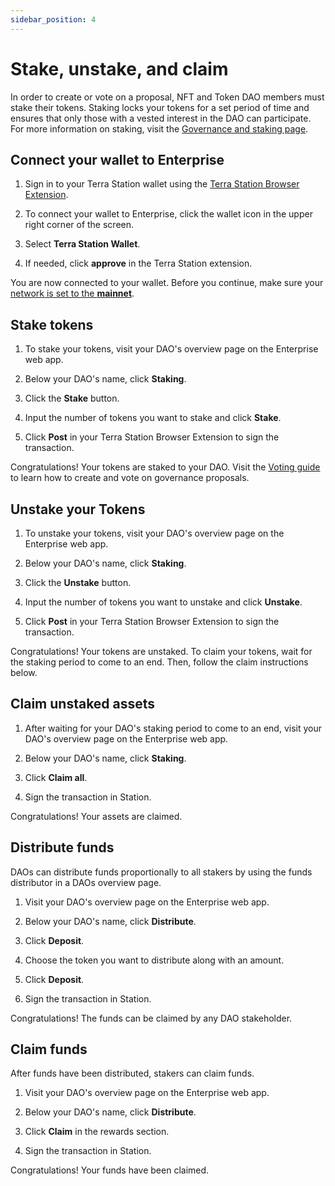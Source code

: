 ```yaml
---
sidebar_position: 4
---
```


# Stake, unstake, and claim

In order to create or vote on a proposal, NFT and Token DAO members must stake their tokens. Staking locks your tokens for a set period of time and ensures that only those with a vested interest in the DAO can participate. For more information on staking, visit the [Governance and staking page](../concepts/governance.mdx).

## Connect your wallet to Enterprise

1. Sign in to your Terra Station wallet using the [Terra Station Browser Extension](https://setup-station.terra.money/). 

2. To connect your wallet to Enterprise, click the wallet icon in the upper right corner of the screen. 

3. Select **Terra Station Wallet**. 

4. If needed, click **approve** in the Terra Station extension. 

You are now connected to your wallet. Before you continue, make sure your [network is set to the **mainnet**](https://docs.terra.money/learn/terra-station/networks).

## Stake tokens

1. To stake your tokens, visit your DAO's overview page on the Enterprise web app. 

2. Below your DAO's name, click **Staking**.

3. Click the **Stake** button.

4. Input the number of tokens you want to stake and click **Stake**. 

5. Click **Post** in your Terra Station Browser Extension to sign the transaction. 

Congratulations! Your tokens are staked to your DAO. Visit the [Voting guide](./governance.mdx) to learn how to create and vote on governance proposals. 

## Unstake your Tokens

1. To unstake your tokens, visit your DAO's overview page on the Enterprise web app. 

2. Below your DAO's name, click **Staking**.

3. Click the **Unstake** button.

4. Input the number of tokens you want to unstake and click **Unstake**. 

5. Click **Post** in your Terra Station Browser Extension to sign the transaction. 

Congratulations! Your tokens are unstaked. To claim your tokens, wait for the staking period to come to an end. Then, follow the claim instructions below. 

## Claim unstaked assets

1. After waiting for your DAO's staking period to come to an end, visit your DAO's overview page on the Enterprise web app.

2. Below your DAO's name, click **Staking**.

3. Click **Claim all**.

4. Sign the transaction in Station. 

Congratulations! Your assets are claimed.

## Distribute funds

DAOs can distribute funds proportionally to all stakers by using the funds distributor in a DAOs overview page. 

1. Visit your DAO's overview page on the Enterprise web app. 

2. Below your DAO's name, click **Distribute**.

3. Click **Deposit**.

4. Choose the token you want to distribute along with an amount. 

5. Click **Deposit**. 

6. Sign the transaction in Station. 

Congratulations! The funds can be claimed by any DAO stakeholder. 

## Claim funds

After funds have been distributed, stakers can claim funds. 

1. Visit your DAO's overview page on the Enterprise web app. 

2. Below your DAO's name, click **Distribute**.

3. Click **Claim** in the rewards section.

4. Sign the transaction in Station. 

Congratulations! Your funds have been claimed. 